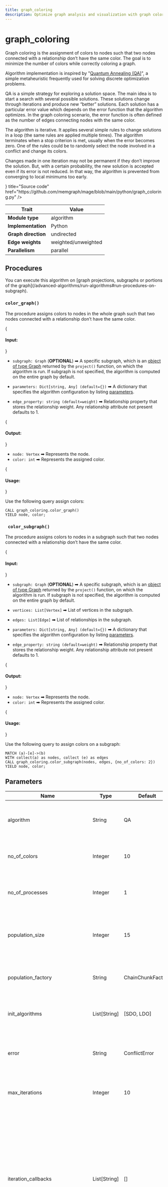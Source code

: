 ```yaml
---
title: graph_coloring
description: Optimize graph analysis and visualization with graph coloring in Memgraph. Explore tutorials and comprehensive documentation to learn how to effectively color and analyze your graphs.
---
```



# graph_coloring

Graph coloring is the assignment of colors to nodes such that two nodes
connected with a relationship don’t have the same color. The goal is to minimize
the number of colors while correctly coloring a graph.

Algorithm implementation is inspired by "[Quantum Annealing
(QA)](https://link.springer.com/chapter/10.1007/978-3-642-22000-5_57)", a
simple metaheuristic frequently used for solving discrete optimization problems.

QA is a simple strategy for exploring a solution space. The main idea is to
start a search with several possible solutions. These solutions change through
iterations and produce new “better” solutions. Each solution has a particular
error value which depends on the error function that the algorithm optimizes. In
the graph coloring scenario, the error function is often defined as the number
of edges connecting nodes with the same color.

The algorithm is iterative. It applies several simple rules to change solutions
in a loop (the same rules are applied multiple times). The algorithm terminates
when a stop criterion is met, usually when the error becomes zero. One of the
rules could be to randomly select the node involved in a conflict and change its
colors.

Changes made in one iteration may not be permanent if they don’t improve the
solution. But, with a certain probability, the new solution is accepted even if
its error is not reduced. In that way, the algorithm is prevented from
converging to local minimums too early.

<Cards>
  <Cards.Card
    icon={<GitHub />}
    title="Source code"
    href="https://github.com/memgraph/mage/blob/main/python/graph_coloring.py"
  />
</Cards>

| Trait               | Value                |
| ------------------- | -------------------- |
| **Module type**     | algorithm            |
| **Implementation**  | Python               |
| **Graph direction** | undirected           |
| **Edge weights**    | weighted/unweighted  |
| **Parallelism**     | parallel             |

## Procedures

<Callout type="info">
You can execute this algorithm on [graph projections, subgraphs or portions of the graph](/advanced-algorithms/run-algorithms#run-procedures-on-subgraph).
</Callout>

### `color_graph()`

The procedure assigns colors to nodes in the whole graph such that two nodes
connected with a relationship don’t have the same color.

{<h4 className="custom-header"> Input: </h4>}

- `subgraph: Graph` (**OPTIONAL**) ➡ A specific subgraph, which is an [object of type Graph](/advanced-algorithms/run-algorithms#run-procedures-on-subgraph) returned by the `project()` function, on which the algorithm is run. 
If subgraph is not specified, the algorithm is computed on the entire graph by default.

- `parameters: Dict[string, Any] (default={})` ➡ A dictionary that specifies the algorithm configuration by listing [parameters](#parameters).
- `edge_property: string (default=weight)` ➡ Relationship property that stores the relationship weight. Any relationship attribute not present defaults to 1.

{<h4 className="custom-header"> Output: </h4>}

- `node: Vertex` ➡ Represents the node.
- `color: int` ➡ Represents the assigned color.

{<h4 className="custom-header"> Usage: </h4>}

Use the following query assign colors:

```cypher
CALL graph_coloring.color_graph()
YIELD node, color;
```

### ` color_subgraph()`

The procedure assigns colors to nodes in a subgraph such that two nodes
connected with a relationship don’t have the same color.

{<h4 className="custom-header"> Input: </h4>}

- `subgraph: Graph` (**OPTIONAL**) ➡ A specific subgraph, which is an [object of type Graph](/advanced-algorithms/run-algorithms#run-procedures-on-subgraph) returned by the `project()` function, on which the algorithm is run. 
If subgraph is not specified, the algorithm is computed on the entire graph by default.

- `vertices: List[Vertex]` ➡ List of vertices in the subgraph.
- `edges: List[Edge]` ➡ List of relationships in the subgraph.
- `parameters: Dict[string, Any] (default={})` ➡ A dictionary that specifies the algorithm configuration by listing [parameters](#parameters).
- `edge_property: string (default=weight)` ➡ Relationship property that stores the relationship weight. Any relationship attribute not present defaults to 1.

{<h4 className="custom-header"> Output: </h4>}

- `node: Vertex` ➡ Represents the node.
- `color: int` ➡ Represents the assigned color.

{<h4 className="custom-header"> Usage: </h4>}

Use the following query to assign colors on a subgraph:

```cypher
MATCH (a)-[e]->(b)
WITH collect(a) as nodes, collect (e) as edges
CALL graph_coloring.color_subgraph(nodes, edges, {no_of_colors: 2})
YIELD node, color;
```

## Parameters

| Name 	                            | Type 	       | Default            | Description 	|
|-----------------------------------|--------------|--------------------|---------------|
| algorithm 	                    | String 	   | QA 	            | An optimization strategy used to find graph coloring. 	                                                                                                                                                                     |
| no_of_colors 	                    | Integer  	   | 10 	            | The number of colors used to color the nodes of the graph. 	                                                                                                                                                                 |
| no_of_processes 	                | Integer 	   | 1 	                | The number of processes used to execute the algorithm in parallel.                                                                                                                                                             |
| population_size 	                | Integer 	   | 15             	| The number of different solutions that are improved through iterations.                                                                                                                                                        |
| population_factory 	            | String 	   | ChainChunkFactory 	| The name of a function that generates an initial population.                                                                                                                                                                   |
| init_algorithms               	| List[String] | [SDO, LDO] 	    | Contains algorithms used to initialize the solutions.  	                                                                                                                                                                     |
| error 	                        | String 	   | ConflictError  	| The name of an error function that is minimized by an optimization strategy. 	                                                                                                                                                 |
| max_iterations 	                | Integer 	   | 10 	            | The maximum number of iterations of an algorithm. 	                                                                                                                                                                         |
| iteration_callbacks           	| List[String] | [] 	            | Contains iteration callbacks. Iteration callback is called after each iteration of the iterative algorithm. Iteration callback saves certain population information and calls specified actions if certain conditions are met. |
| communication_delay              	| Integer  	   | 10 	            | The number of iterations that must pass for neighboring parts to exchange solutions.                                                                                                                                           |
| logging_delay 	                | Integer 	   | 10 	            | The number of iteration after the algorithm information is logged. 	                                                                                                                                                         |
| QA_temperature 	                | Float 	   | 0.035 	            | The temperature parameter of the quantum annealing algorithm. 	                                                                                                                                                             |
| QA_max_steps 	                    | Float 	   |  10 	            | The maximum number of steps in one iteration. 	                                                                                                                                                                             |
| conflict_err_alpha 	            | Float 	   | 0.1 	            | The number that scales the sum of the conflicting edges in the error function formula.                                                                                                                                         |
| conflict_err_beta              	| Float 	   | 0.001      	    | The number that scales the correlation between solutions in the error function formula.                                                                                                                                        |
| mutation 	                        | String       | SimpleMutation	    | The name of a function that changes the solutions. 	                                                                                                                                                                         |
| multiple_mutation_no_of_nodes 	| Integer 	   | 2 	                | The number of nodes that will change color. 	                                                                                                                                                                                 |
| random_mutation_probability 	    | Float 	   | 0.1 	            | The probability that the color of the random node (it does not have to be conflicting) will be changed.                                                                                                                        |
| simple_tunneling_mutation 	    | String 	   | MultipleMutation 	| The name of a mutation function. 	                                                                                                                                                                                             |
| simple_tunneling_probability  	| Float 	   | 0.5 	            | The probability of changing an individual. 	                                                                                                                                                                                 |
| simple_tunneling_error_correction | Float 	   | 2 	                | The mutated individual is accepted only if its error is less than the error of the old individual multiplied by this parameter.                                                                                                |
| simple_tunneling_max_attempts 	| Integer 	   | 25 	            | The maximum number of mutation attempts until the individual is accepted.                                                                                                                                                      |
| convergence_callback_tolerance 	| Integer      | 500 	            | The maximum number of iterations in which if the algorithm does not find a better solution convergence occurs and defined actions are called.                                                                                  |
| convergence_callback_actions   	| String 	   | [SimpleTunneling]  | Actions that are called when convergence is detected.                                                                                                                                                                          |


## Example

<Steps>

{<h3 className="custom-header"> Database state </h3>} 

The database contains the following data: 

![](/pages/advanced-algorithms/available-algorithms/graph_coloring/graph-coloring-1.png)

Created with the following Cypher queries:

```cypher
MERGE (a:Node {id: 0}) MERGE (b:Node {id: 1}) CREATE (a)-[:RELATION]->(b);
MERGE (a:Node {id: 1}) MERGE (b:Node {id: 2}) CREATE (a)-[:RELATION]->(b);
MERGE (a:Node {id: 3}) MERGE (b:Node {id: 1}) CREATE (a)-[:RELATION]->(b);
MERGE (a:Node {id: 4}) MERGE (b:Node {id: 5}) CREATE (a)-[:RELATION]->(b);
MERGE (a:Node {id: 5}) MERGE (b:Node {id: 6}) CREATE (a)-[:RELATION]->(b);
MERGE (a:Node {id: 7}) MERGE (b:Node {id: 5}) CREATE (a)-[:RELATION]->(b);
MERGE (a:Node {id: 8}) MERGE (b:Node {id: 9}) CREATE (a)-[:RELATION]->(b);
MERGE (a:Node {id: 9}) MERGE (b:Node {id: 10}) CREATE (a)-[:RELATION]->(b);
MERGE (a:Node {id: 8}) MERGE (b:Node {id: 3}) CREATE (a)-[:RELATION]->(b);
MERGE (a:Node {id: 0}) MERGE (b:Node {id: 6}) CREATE (a)-[:RELATION]->(b);
MERGE (a:Node {id: 6}) MERGE (b:Node {id: 8}) CREATE (a)-[:RELATION]->(b);
MERGE (a:Node {id: 0}) MERGE (b:Node {id: 8}) CREATE (a)-[:RELATION]->(b);
MERGE (a:Node {id: 2}) MERGE (b:Node {id: 4}) CREATE (a)-[:RELATION]->(b);
MERGE (a:Node {id: 1}) MERGE (b:Node {id: 10}) CREATE (a)-[:RELATION]->(b);
MERGE (a:Node {id: 10}) MERGE (b:Node {id: 7}) CREATE (a)-[:RELATION]->(b);
```

{<h3 className="custom-header"> Apply graph coloring </h3>} 

Get the values using the following query:

```cypher
CALL graph_coloring.color_graph({no_of_colors: 4})
YIELD node, color
RETURN node, color;
```

Results:

```plaintext
+-------+-------+
| node  | color |
+-------+-------+
| "130" | "1"   |
| "131" | "3"   |
| "132" | "0"   |
| "133" | "1"   |
| "134" | "2"   |
| "135" | "1"   |
| "136" | "3"   |
| "137" | "0"   |
| "138" | "0"   |
| "139" | "3"   |
| "140" | "1"   |
+-------+-------+
```

</Steps>
